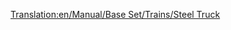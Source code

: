 [[Translation:en/Manual/Base Set/Trains/Steel Truck]]
{{pl/wagony|Picture=[[File:en/Steeltruck.png]]
|Name=Wagon na stal
|NormalCost=£1,148 ($2,296)
|NormalWeight=18 / 38 t
|NormalCapacity=20 ton stali
|MonoCost=£1,148 ($2,296)
|MonoWeight=18 / 43 t
|MonoCapacity=25 tonnes of steel
|MagCost=£1,148 ($2,296)
|MagWeight=18 / 45 t
|MagCapacity=27 tonnes of steel
|Description=[[pl/Manual/Base Set/Trains/Wagon na stal|Steel Truck]] najlepiej nadaje się do holowania [[pl/Manual/Base Set/Cargos/Stal|Steel]] , który jest produkowany w [[pl/Manual/Base Set/Industries/Huta| Steel Mills]].  Dostępne w tylko w klimacie [[pl/Manual/Klimat#Umiarkowany | Temperate]] .
}}